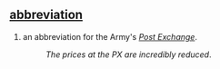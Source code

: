 == [[abbreviation]] ==
# an abbreviation for the Army's ''[[Post Exchange]]''.
#:''The prices at the PX are incredibly reduced''.